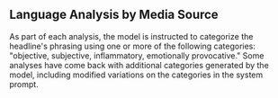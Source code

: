 ## Language Analysis by Media Source

As part of each analysis, the model is instructed to categorize the headline's phrasing using one or more of the following categories: "objective, subjective, inflammatory, emotionally provocative." Some analyses have come back with additional categories generated by the model, including modified variations on the categories in the system prompt.
